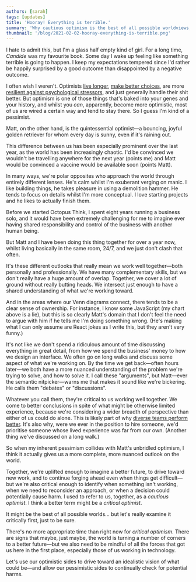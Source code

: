 ```yaml
---
authors: [sarah]
tags: [updates]
title: 'Hooray! Everything is terrible.'
summary: 'Why cautious optimism is the best of all possible worldviews, and why Matt and I can approach things so differently and still work really well together.'
thumbnail: '/blog/2021-02-02-hooray-everything-is-terrible.png'
---
```




I hate to admit this, but I'm a glass half empty kind of girl. For a long time, _Candide_ was my favourite book. Some day I wake up feeling like something terrible is going to happen. I keep my expectations tempered since I'd rather be happily surprised by a good outcome than disappointed by a negative outcome.

I often wish I weren't. Optimists [live longer](https://www.pnas.org/content/116/37/18357), [make better choices](https://www.sciencedirect.com/science/article/abs/pii/S0022399907002917?via%3Dihub), are more [resilient against psychological stressors](https://www.psychologytoday.com/intl/blog/the-athletes-way/201307/optimism-stabilizes-cortisol-levels-and-lowers-stress), and just generally handle their shit better. But optimism is one of those things that's baked into your genes and your history, and whilst you _can_, apparently, become more optimistic, most of us are wired a certain way and tend to stay there. So I guess I'm kind of a pessimist.

Matt, on the other hand, is the quintessential optimist—a bouncing, joyful golden retriever for whom every day is sunny, even if it's raining out.

<DecorativeImage
  alt="A golden retriever looking happy in the rain, and a tiger looking grumpy and soggy."
  image="src/images/blog/grumpy-cat.png"
  overlap
  shadow
  caption="This was intended as a joke, but it's probably the best representation of our respective personalities stock imagery can provide."
/>

This difference between us has been especially prominent over the last year, as the world has been increasingly chaotic. I'd be convinced we wouldn't be travelling anywhere for the next year (points me) and Matt would be convinced a vaccine would be available soon (points Matt).

In many ways, we're polar opposites who approach the world through entirely different lenses. He's calm whilst I'm exuberant verging on manic. I like building things, he takes pleasure in using a demolition hammer. He tends to focus on details whilst I'm more conceptual. I love starting projects and he likes to actually finish them.

Before we started Octopus Think, I spent eight years running a business solo, and it would have been extremely challenging for me to imagine ever having shared responsibility and control of the business with another human being.

But Matt and I have been doing this thing together for over a year now, whilst living basically in the same room, 24/7, and we just don't clash that often.

It's these different outlooks that really mean we work well together—both personally and professionally. We have many complementary skills, but we don't really have a huge amount of overlap. Together, we cover a lot of ground without really butting heads. We intersect just enough to have a shared understanding of what we're working toward.

<DecorativeImage
  alt="A Venn diagram showing what designers know (Sketch, colour theory, why Helvetica is better than Arial) and what developers know (React, JS, what API stands for). The intersecting area shows CSS, HTML, and a shared vocabulary."
  image="src/images/blog/design-dev-venn.png"
  overlap
  shadow
/>

And in the areas where our Venn diagrams connect, there tends to be a clear sense of ownership. For instance, I know some JavaScript (my chart above is a lie), but this is so clearly Matt's domain that I don't feel the need to argue with him if he tells me I'm doing something wrong. (He's making what I can only assume are React jokes as I write this, but they aren't very funny.)

It's not like we don't spend a ridiculous amount of time discussing everything in great detail, from how we spend the business' money to how we design an interface. We often go on long walks and discuss some aspect of what we're working on. By the time we get back—often hours later—we both have a more nuanced understanding of the problem we're trying to solve, and how to solve it. I call these "arguments", but Matt—ever the semantic nitpicker—warns me that makes it sound like we're bickering. He calls them "debates" or "discussions".

Whatever you call them, they're critical to us working well together. We come to better conclusions in spite of what might be otherwise limited experience, because we're considering a wider breadth of perspective than either of us could do alone. This is likely part of why [diverse teams perform better](https://www.bcg.com/publications/2017/people-organization-leadership-talent-innovation-through-diversity-mix-that-matters). It's also why, were we ever in the position to hire someone, we'd prioritise someone whose lived experience was far from our own. (Another thing we've discussed on a long walk.)

<DecorativeImage
  alt="Critical optimism, with an interrobang"
  image="src/images/blog/critical-optimism.png"
  overlap
  shadow
/>

So when my inherent pessimism collides with Matt's unbridled optimism, I think it actually gives us a more complete, more nuanced outlook on the world.

Together, we're uplifted enough to imagine a better future, to drive toward new work, and to continue forging ahead even when things get difficult—but we're also critical enough to identify when something isn't working, when we need to reconsider an approach, or when a decision could potentially cause harm. I used to refer to us, together, as a _cautious optimist_. I think a better term might be a _critical optimist_.

It might be the best of all possible worlds... but let's really examine it critically first, just to be sure.

There's no more appropriate time than right now for _critical optimism_. There are signs that maybe, just maybe, the world is turning a number of corners to a better future—but we also need to be mindful of all the forces that got us here in the first place, especially those of us working in technology.

Let's use our optimistic sides to drive toward an idealistic vision of what could be—and allow our pessimistic sides to continually check for potential harms.
